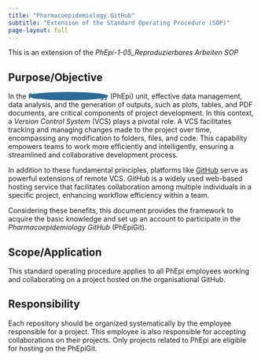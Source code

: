 ```yaml
---
title: "Pharmacoepidemiology GitHub"
subtitle: "Extension of the Standard Operating Procedure (SOP)"
page-layout: full
---
```



This is an extension of the _PhEpi-1-05_Reproduzierbares Arbeiten SOP_ 

## Purpose/Objective


In the [Pharmacoepidemiology]{style="color: #2E6B96; font-weight: bold; background-color: #2E6B96; border-radius: 50%;"} (PhEpi) unit, effective data management, data analysis, and the generation of outputs, such as plots, tables, and PDF documents, are critical components of project development. In this context, a _Version Control System_ (VCS) plays a pivotal role. A VCS facilitates tracking and managing changes made to the project over time, encompassing any modification to folders, files, and code. This capability empowers teams to work more efficiently and intelligently, ensuring a streamlined and collaborative development process.

In addition to these fundamental principles, platforms like [GitHub](https://github.com) serve as powerful extensions of remote VCS. _GitHub_ is a widely used web-based hosting service that facilitates collaboration among multiple individuals in a specific project, enhancing workflow efficiency within a team.

Considering these benefits, this document provides the framework to acquire the basic knowledge and set up an account to participate in the _Pharmacoepidemiology GitHub_ (PhEpiGit).

## Scope/Application

This standard operating procedure applies to all PhEpi employees working and collaborating on a project hosted on the organisational GitHub.

## Responsibility

Each repository should be organized systematically by the employee responsible for a project. This employee is also responsible for accepting collaborations on their projects. Only projects related to PhEpi are eligible for hosting on the PhEpiGit.

<!--
This is a template for a simple Quarto website that looks like a "book". This is a common format for documentation. It includes a GitHub Action that will build the website automatically when you make changes to the files. The NOAA palette and fonts has been added to `theme.scss`. The webpage will be on the `gh-pages` branch. Serving the website files from this branch is a common way to keep all the website files from cluttering your main branch.

The GitHub Action installs R so you can have R code in your qmd or Rmd files. Note, you do not need to make changes to your Rmd files unless your need Quarto features like cross-references.

## GitHub Set-up

-   Click the green "use template" button to make a repository with this content. Make sure to make your repo public (since GitHub Pages doesn't work on private repos unless you have a paid account) and check box to include all the branches (so that you get the gh-pages branch). <img src="https://user-images.githubusercontent.com/2545978/197051535-c43c62de-17e8-40bf-a536-3eea8db250c4.png" alt="image" width="637"/>

-   Turn on GitHub Pages under Settings \> Pages . You will set pages to be made from the gh-pages branch and root directory. <img src="https://user-images.githubusercontent.com/2545978/196808262-3d2262be-b9b5-4897-bba5-fc2f056dd335.png" alt="image" width="540"/>

-   Turn on GitHub Actions under Settings \> Actions \> General <img src="https://user-images.githubusercontent.com/2545978/196808404-0c075fcf-db03-4516-88dd-3143b9fca475.png" alt="image" width="719"/>

-   Edit the repo description and Readme to add a link to the webpage. When you edit the description, you will see the link url in the url box or you can click on the Actions tab or the Settings \> Pages page to find the url.

## Another stuff

-->

